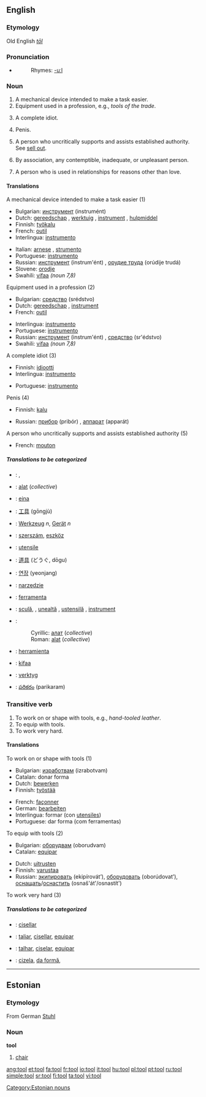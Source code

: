 ==English==
===Etymology===
Old English ''[[tōl]]''
===Pronunciation===
*{{audio|en-us-tool.ogg|Audio (US)}}
*:Rhymes: [[Rhymes:English:-uːl|-uːl]]
===Noun===
{{en-noun}}

# A mechanical device intended to make a task easier.
# Equipment used in a profession, e.g., ''tools of the trade''.
# {{slang}} A complete idiot.
# {{slang}} Penis.
# {{slang}} A person who uncritically supports and assists established authority. See [[sell out]].
# {{slang}} By association, any contemptible, inadequate, or unpleasant person.
# {{slang}} A person who is used in relationships for reasons other than love.

====Translations====
;A mechanical device intended to make a task easier (1)
{{top}}
*Bulgarian: [[инструмент]] (instrumént) {{m}}
*Dutch: [[gereedschap]] {{n}}, [[werktuig]] {{n}}, [[instrument]] {{n}}, [[hulpmiddel]] {{n}}
*Finnish: [[työkalu]]
*French: [[outil]] {{m}}
*Interlingua: [[instrumento]]
{{mid}}
*Italian: [[arnese]] {{m}}, [[strumento]] {{m}}
*Portuguese: [[instrumento]] {{m}}
*Russian: [[инструмент]] (instrum'ént) {{m}}, [[орудие труда]] (orúdije trudá) {{n}}
*Slovene: [[orodje]] {{n}}
*Swahili: [[vifaa]] {{p}} ''(noun 7,8)''
{{bottom}}

;Equipment used in a profession (2)
{{top}}
*Bulgarian: [[средство]] (srédstvo) {{n}}
*Dutch: [[gereedschap]] {{n}}, [[instrument]] {{n}}
*French: [[outil]] {{m}}
{{mid}}
*Interlingua: [[instrumento]]
*Portuguese: [[instrumento]] {{m}}
*Russian: [[инструмент]] (instrum'ént) {{m}}, [[средство]] (sr'édstvo) {{n}}
*Swahili: [[vifaa]] {{p}} ''(noun 7,8)''
{{bottom}}

;A complete idiot (3)
{{top}}
*Finnish: [[idiootti]]
*Interlingua: [[instrumento]]
{{mid}}
*Portuguese: [[instrumento]] {{m}}
{{bottom}}

;Penis (4)
{{top}}
*Finnish: [[kalu]]
{{mid}}
*Russian: [[прибор]] (pribór) {{m}}, [[аппарат]] (apparát) {{m}}
{{bottom}}

;A person who uncritically supports and assists established authority (5)
{{top}}
*French: [[mouton]] {{m}}
{{mid}}
{{bottom}}

=====Translations to be categorized=====
{{checktrans}}
{{top}}
*{{ttbc|Arabic}}: {{ARchar|[[اداة]]}} {{Unicode|(’adá:)}} {{f}}, {{ARchar|[[الة|آلَة]]}} {{Unicode|(’á:la)}} {{f}}
*{{ttbc|Bosnian}}: [[alat#Bosnian|alat]] {{m}} (''collective'')
*{{ttbc|Catalan}}: [[eina]] {{f}}
*{{ttbc|Chinese}}: [[工具]] (gōngjù)
*{{ttbc|German}}: [[Werkzeug]] ''n'', [[Gerät]] ''n''
*{{ttbc|Hungarian}}: [[szerszám]], [[eszköz]]
*{{ttbc|Interlingua}}: [[utensile]]
*{{ttbc|Japanese}}: [[道具]] (どうぐ, dōgu)
*{{ttbc|Korean}}: [[연장]] (yeonjang)
*{{ttbc|Polish}}: [[narzędzie]] {{n}}
{{mid}}
*{{ttbc|Portuguese}}: [[ferramenta]] {{f}}
*{{ttbc|Romanian}}: [[sculă]], {{f}}, [[unealtă]] {{f}}, [[ustensilă]] {{f}}, [[instrument]] {{n}}
*{{ttbc|Serbian}}:
*:Cyrillic: [[алат#Serbian|алат]] {{m}} (''collective'')
*:Roman: [[alat#Serbian|alat]] {{m}} (''collective'')
*{{ttbc|Spanish}}: [[herramienta]] {{f}}
*{{ttbc|Swahili}}: [[kifaa]]
*{{ttbc|Swedish}}: [[verktyg]]
*{{ttbc|Telugu}}: [[పరికరం]] (parikaram)
{{bottom}}

===Transitive verb===
{{en-verb}}

# To work on or shape with tools, e.g., ''hand-tooled leather''.
# To equip with tools.
# To work very hard.

====Translations====
;To work on or shape with tools (1)
{{top}}
*Bulgarian: [[изработвам]] (izrabotvam)
*Catalan: donar forma
*Dutch: [[bewerken]]
*Finnish: [[työstää]]
{{mid}}
*French: [[façonner]]
*German: [[bearbeiten]]
*Interlingua: formar (con [[utensile]]s)
*Portuguese: dar forma (com ferramentas)
{{bottom}}

;To equip with tools (2)
{{top}}
*Bulgarian: [[оборудвам]] (oborudvam)
*Catalan: [[equipar]]
{{mid}}
*Dutch: [[uitrusten]]
*Finnish: [[varustaa]]
*Russian: [[экипировать]] (ekipírovát’), [[оборудовать]] (oborúdovat’), [[оснащать]]/[[оснастить]] (osnaš'át'/osnastít')
{{bottom}}

;To work very hard (3)
{{top}}
{{mid}}
{{bottom}}

=====Translations to be categorized=====
{{checktrans}}
{{top}}
*{{ttbc|Catalan}}: [[cisellar]]
*{{ttbc|Interlingua}}: [[taliar]], [[cisellar]], [[equipar]]
*{{ttbc|Portuguese}}: [[talhar]], [[ciselar]], [[equipar]]
{{mid}}
*{{ttbc|Romanian}}: [[cizela]], [[da formă]], 
{{bottom}}


----

==Estonian==
===Etymology===
From German [[Stuhl]]
===Noun===
'''tool'''

# [[chair]]

[[Category:Estonian nouns]]

[[ang:tool]]
[[et:tool]]
[[fa:tool]]
[[fr:tool]]
[[io:tool]]
[[it:tool]]
[[hu:tool]]
[[pl:tool]]
[[pt:tool]]
[[ru:tool]]
[[simple:tool]]
[[sr:tool]]
[[fi:tool]]
[[ta:tool]]
[[vi:tool]]